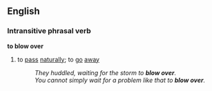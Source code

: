 ==English==
===Intransitive phrasal verb===
'''to blow over'''
#to [[pass]] [[naturally]]; to [[go]] [[away]]
#:''They huddled, waiting for the storm to '''blow over'''.''
#:''You cannot simply wait for a problem like that to '''blow over'''.''